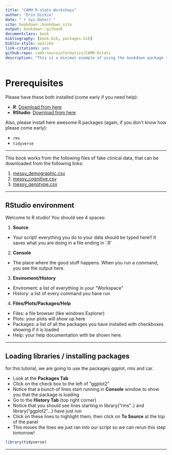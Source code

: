 ```yaml
--- 
title: "CAMH R-stats Workshops"
author: "Erin Dickie"
date: "`r Sys.Date()`"
site: bookdown::bookdown_site
output: bookdown::gitbook
documentclass: book
bibliography: [book.bib, packages.bib]
biblio-style: apalike
link-citations: yes
github-repo: camh-neuroinformatics/CAMH-Rstats
description: "This is a minimal example of using the bookdown package to write a book. The output format for this example is bookdown::gitbook."
---
```


# Prerequisites

Please have these both installed (come early if you need help):

* **R**: [Download from here](https://cran.r-project.org/)
* **RStudio**: [Download from here](https://www.rstudio.com/products/rstudio/download/#download)

Also, please install here awesome R packages (again, if you don't know how please come early):

* `rms` 
* `tidyverse`

--------

This book works from the following files of fake clinical data, that can be downloaded from the following links:


1. [messy_demographic.csv](https://raw.githubusercontent.com/josephmje/CAMH-Rstats/master/data/messy_demographic.csv)
2. [messy_cognitive.csv](https://raw.githubusercontent.com/josephmje/CAMH-Rstats/master/data/messy_cognitive.csv)
2. [messy_genotype.csv](https://raw.githubusercontent.com/josephmje/CAMH-Rstats/master/data/messy_genotype.csv)

---------

## RStudio environment



Welcome to R studio! You should see 4 spaces:

1. **Source**
  * Your script! everything you do to your data should be typed here!! It saves what you are
  doing in a file ending in '.R'
2. **Console**
  * The place where the good stuff happens. When you run a command, you see the output here.
3. **Enviroment/History**
  * Enviroment: a list of everything in your "Workspace"
  * History: a list of every command you have run
4. **Files/Plots/Packages/Help**
  * Files: a file browser (like windows Explorer)
  * Plots: your plots will show up here
  * Packages: a list of all the packages you have installed with checkboxes showing if it is loaded
  * Help: your help documentation with be shown here.

----------

## Loading libraries / installing packages 


for this tutorial, we are going to use the packages ggplot, rms and car.

+ Look at the **Packages Tab**
+ Click on the check box to the left of "ggplot2"
+ Notice that a bunch of lines start running in **Console** window to show you that the package is loading
+ Go to the **History Tab** (top right corner)
+ Notice that you should see lines starting in library("rms"..) and library("ggplot2"...) have just run
+ Click on these lines to highlight them, then click on **To Source** at the top of the panel
+ This moves the lines we just ran into our script so we can rerun this step tomorrow!

```r
library(tidyverse)
```

--------
